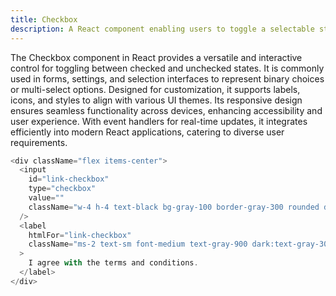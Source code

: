 ```yaml
---
title: Checkbox
description: A React component enabling users to toggle a selectable state, ideal for dynamic form controls.
---
```

<div className="mdx-body">
The Checkbox component in React provides a versatile and interactive control for toggling between checked and unchecked states. It is commonly used in forms, settings, and selection interfaces to represent binary choices or multi-select options. Designed for customization, it supports labels, icons, and styles to align with various UI themes. Its responsive design ensures seamless functionality across devices, enhancing accessibility and user experience. With event handlers for real-time updates, it integrates efficiently into modern React applications, catering to diverse user requirements.
</div>

<PreviewBox>
<CheckBox />
</PreviewBox>

```js showLineNumbers caption="You can customize the markup and modify the tags as per your preferred framework to seamlessly integrate them into your project."
<div className="flex items-center">
  <input
    id="link-checkbox"
    type="checkbox"
    value=""
    className="w-4 h-4 text-black bg-gray-100 border-gray-300 rounded dark:bg-gray-700 dark:border-gray-600"
  />
  <label
    htmlFor="link-checkbox"
    className="ms-2 text-sm font-medium text-gray-900 dark:text-gray-300"
  >
    I agree with the terms and conditions.
  </label>
</div>
```

